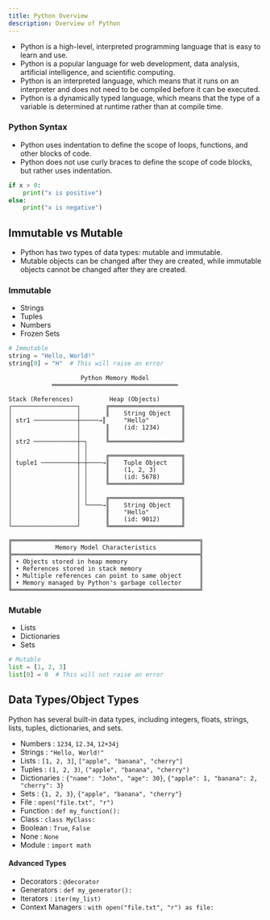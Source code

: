 ```yaml
---
title: Python Overview
description: Overview of Python
---
```


- Python is a high-level, interpreted programming language that is easy to learn and use.
- Python is a popular language for web development, data analysis, artificial intelligence, and scientific computing.
- Python is an interpreted language, which means that it runs on an interpreter and does not need to be compiled before it can be executed.
- Python is a dynamically typed language, which means that the type of a variable is determined at runtime rather than at compile time.

### Python Syntax

- Python uses indentation to define the scope of loops, functions, and other blocks of code.
- Python does not use curly braces to define the scope of code blocks, but rather uses indentation.

```python
if x > 0:
    print("x is positive")
else:
    print("x is negative")
```

## Immutable vs Mutable

- Python has two types of data types: mutable and immutable.
- Mutable objects can be changed after they are created, while immutable objects cannot be changed after they are created.

### Immutable

- Strings
- Tuples
- Numbers
- Frozen Sets

```python
# Immutable
string = "Hello, World!"
string[0] = "H"  # This will raise an error

```

``` ascii
                    Python Memory Model
            ═══════════════════════════════════

Stack (References)          Heap (Objects)
┌──────────────────┐       ╔════════════════════╗
│                  │       ║    String Object   ║
│ str1 ────────────┼─────→║     "Hello"         ║
│                  │       ║    (id: 1234)      ║
│                  │       ║                    ║
│ str2 ────────────┼─┐     ╚════════════════════╝
│                  │ │     
│                  │ │     ╔════════════════════╗
│ tuple1 ──────────┼─┼────→║    Tuple Object    ║
│                  │ │     ║    (1, 2, 3)       ║
│                  │ │     ║    (id: 5678)      ║
│                  │ │     ╚════════════════════╝
│                  │ │     
│                  │ │     ╔════════════════════╗
│                  │ └────→║    String Object   ║
│                  │       ║    "Hello"         ║
│                  │       ║    (id: 9012)      ║
└──────────────────┘       ╚════════════════════╝

╔════════════════════════════════════════════════════╗
║            Memory Model Characteristics            ║
╠════════════════════════════════════════════════════╣
║ • Objects stored in heap memory                    ║
║ • References stored in stack memory                ║
║ • Multiple references can point to same object     ║
║ • Memory managed by Python's garbage collector     ║
╚════════════════════════════════════════════════════╝
```

### Mutable

- Lists
- Dictionaries
- Sets

```python
# Mutable
list = [1, 2, 3]
list[0] = 0  # This will not raise an error
```

## Data Types/Object Types

Python has several built-in data types, including integers, floats, strings, lists, tuples, dictionaries, and sets.

- Numbers : `1234`, `12.34`, `12+34j`
- Strings : `"Hello, World!"`
- Lists : `[1, 2, 3]`, `["apple", "banana", "cherry"]`
- Tuples : `(1, 2, 3)`, `("apple", "banana", "cherry")`
- Dictionaries : `{"name": "John", "age": 30}`, `{"apple": 1, "banana": 2, "cherry": 3}`
- Sets : `{1, 2, 3}`, `{"apple", "banana", "cherry"}`
- File : `open("file.txt", "r")`
- Function : `def my_function():`
- Class : `class MyClass:`
- Boolean : `True`, `False`
- None : `None`
- Module : `import math`

#### Advanced Types

- Decorators : `@decorator`
- Generators : `def my_generator():`
- Iterators : `iter(my_list)`
- Context Managers : `with open("file.txt", "r") as file:`


